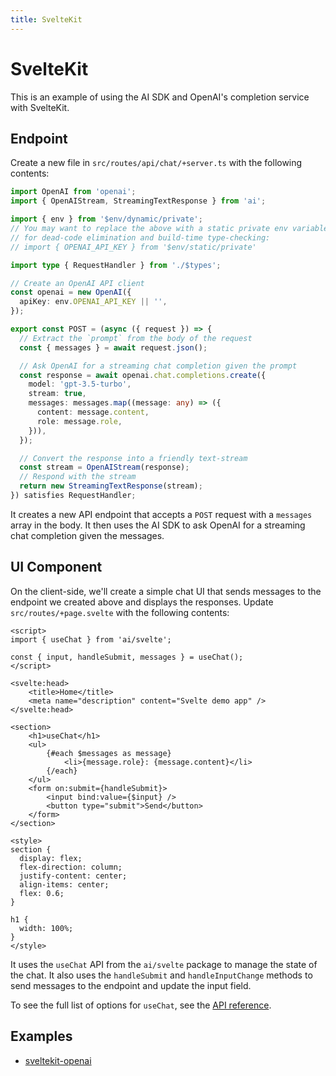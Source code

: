 ```yaml
---
title: SvelteKit
---
```


# SvelteKit

This is an example of using the AI SDK and OpenAI's completion service with SvelteKit.

## Endpoint

Create a new file in `src/routes/api/chat/+server.ts` with the following contents:

```ts filename="src/routes/api/chat/+server.ts"
import OpenAI from 'openai';
import { OpenAIStream, StreamingTextResponse } from 'ai';

import { env } from '$env/dynamic/private';
// You may want to replace the above with a static private env variable
// for dead-code elimination and build-time type-checking:
// import { OPENAI_API_KEY } from '$env/static/private'

import type { RequestHandler } from './$types';

// Create an OpenAI API client
const openai = new OpenAI({
  apiKey: env.OPENAI_API_KEY || '',
});

export const POST = (async ({ request }) => {
  // Extract the `prompt` from the body of the request
  const { messages } = await request.json();

  // Ask OpenAI for a streaming chat completion given the prompt
  const response = await openai.chat.completions.create({
    model: 'gpt-3.5-turbo',
    stream: true,
    messages: messages.map((message: any) => ({
      content: message.content,
      role: message.role,
    })),
  });

  // Convert the response into a friendly text-stream
  const stream = OpenAIStream(response);
  // Respond with the stream
  return new StreamingTextResponse(stream);
}) satisfies RequestHandler;
```

It creates a new API endpoint that accepts a `POST` request with a `messages` array in the body. It then uses the AI SDK to ask OpenAI for a streaming chat completion given the messages.

## UI Component

On the client-side, we'll create a simple chat UI that sends messages to the endpoint we created above and displays the responses. Update `src/routes/+page.svelte` with the following contents:

```svelte filename="src/routes/+page.svelte"
<script>
import { useChat } from 'ai/svelte';

const { input, handleSubmit, messages } = useChat();
</script>

<svelte:head>
	<title>Home</title>
	<meta name="description" content="Svelte demo app" />
</svelte:head>

<section>
	<h1>useChat</h1>
	<ul>
		{#each $messages as message}
			<li>{message.role}: {message.content}</li>
		{/each}
	</ul>
	<form on:submit={handleSubmit}>
		<input bind:value={$input} />
		<button type="submit">Send</button>
	</form>
</section>

<style>
section {
  display: flex;
  flex-direction: column;
  justify-content: center;
  align-items: center;
  flex: 0.6;
}

h1 {
  width: 100%;
}
</style>
```

It uses the `useChat` API from the `ai/svelte` package to manage the state of the chat. It also uses the `handleSubmit` and `handleInputChange` methods to send messages to the endpoint and update the input field.

To see the full list of options for `useChat`, see the [API reference](/docs/api-reference/use-chat).

## Examples

- [sveltekit-openai](https://github.com/vercel/ai/tree/main/examples/sveltekit-openai)
